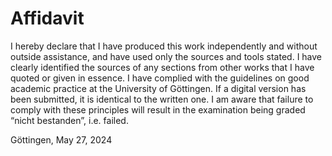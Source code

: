 # Affidavit {.unlisted .unnumbered}

I hereby declare that I have produced this work independently and without outside assistance, and have used only the sources and tools stated.
I have clearly identified the sources of any sections from other works that I have quoted or given in essence.
I have complied with the guidelines on good academic practice at the University of Göttingen.
If a digital version has been submitted, it is identical to the written one.
I am aware that failure to comply with these principles will result in the examination being graded “nicht bestanden”, i.e. failed.

Göttingen, May 27, 2024

\vspace{25mm}
\begin{tabular}{@{}p{3in}@{}}
\hrulefill \\
David Jesse
\end{tabular}
